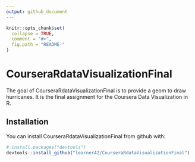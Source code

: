 ```yaml
---
output: github_document
---
```


<!-- README.md is generated from README.Rmd. Please edit that file -->

```r
knitr::opts_chunk$set(
  collapse = TRUE,
  comment = "#>",
  fig.path = "README-"
)
```

# CourseraRdataVisualizationFinal

The goal of CourseraRdataVisualizationFinal is to provide a geom to draw hurricanes. It is the final assignment for the Coursera Data Visualization in R.

## Installation

You can install CourseraRdataVisualizationFinal from github with:

```r
# install.packages("devtools")
devtools::install_github("learner42/CourseraRdataVisualizationFinal")
```
